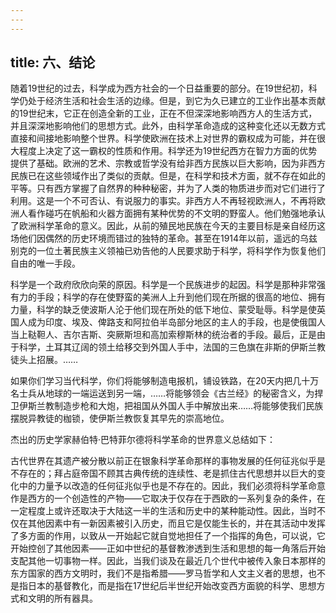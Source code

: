 ```yaml
---
---
---
```

title: 六、结论
---



随着19世纪的过去，科学成为西方社会的一个日益重要的部分。在19世纪初，科学仍处于经济生活和社会生活的边缘。但是，到它为久已建立的工业作出基本贡献的19世纪末，它正在创造全新的工业，正在不但深深地影响西方人的生活方式，并且深深地影响他们的思想方式。此外，由科学革命造成的这种变化还以无数方式直接和间接地影响整个世界。科学使欧洲在技术上对世界的霸权成为可能，并在很大程度上决定了这一霸权的性质和作用。科学还为19世纪西方在智力方面的优势提供了基础。欧洲的艺术、宗教或哲学没有给非西方民族以巨大影响，因为非西方民族已在这些领域作出了类似的贡献。但是，在科学和技术方面，就不存在如此的平等。只有西方掌握了自然界的种种秘密，并为了人类的物质进步而对它们进行了利用。这是一个不可否认、有说服力的事实。非西方人不再轻视欧洲人，不再将欧洲人看作碰巧在帆船和火器方面拥有某种优势的不文明的野蛮人。他们勉强地承认了欧洲科学革命的意义。因此，从前的殖民地民族在今天的主要目标是亲自经历这场他们因偶然的历史环境而错过的独特的革命。甚至在1914年以前，遥远的乌兹别克的一位土著民族主义领袖已劝告他的人民要求助于科学，将科学作为恢复他们自由的唯一手段。

科学是一个政府欣欣向荣的原因。科学是一个民族进步的起因。科学是那种非常强有力的手段；科学的存在使野蛮的美洲人上升到他们现在所据的很高的地位、拥有力量，科学的缺乏使波斯人沦于他们现在所处的低下地位、蒙受耻辱。科学是使英国人成为印度、埃及、俾路支和阿拉伯半岛部分地区的主人的手段，也是使俄国人当上鞑靼人、吉尔吉斯、突厥斯坦和高加索穆斯林的统治者的手段。最后，正是由于科学，土耳其辽阔的领土给移交到外国人手中，法国的三色旗在非斯的伊斯兰教徒头上招展。……

如果你们学习当代科学，你们将能够制造电报机，铺设铁路，在20天内把几十万名士兵从地球的一端运送到另一端，……将能够领会《古兰经》的秘密含义，为捍卫伊斯兰教制造步枪和大炮，把祖国从外国人手中解放出来……将能够使我们民族摆脱异教徒的枷锁，使伊斯兰教恢复其早先的崇高地位。

杰出的历史学家赫伯特·巴特菲尔德将科学革命的世界意义总结如下：

古代世界在其遗产被分散以前正在银象科学革命那样的事物发展的任何征兆似乎是不存在的；拜占庭帝国不顾其古典传统的连续性、老是抓住古代思想并以巨大的变化中的力量予以改造的任何征兆似乎也是不存在的。因此，我们必须将科学革命意作是西方的一个创造性的产物——它取决于仅存在于西欧的一系列复杂的条件，在一定程度上或许还取决于大陆这一半的生活和历史中的某种能动性。因此，当时不仅在其他因素中有一新因素被引入历史，而且它是仅能生长的，并在其活动中发挥了多方面的作用，以致从一开始起它就自觉地担任了一个指挥的角色，可以说，它开始控创了其他因素——正如中世纪的基督教渗透到生活和思想的每一角落后开始支配其他一切事物一样。因此，当我们谈及在最近几个世代中被传入象日本那样的东方国家的西方文明时，我们不是指希腊——罗马哲学和人文主义者的思想，也不是指日本的基督教化，而是指在17世纪后半世纪开始改变西方面貌的科学、思想方式和文明的所有器具。
